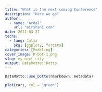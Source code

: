 ```yaml
---
title: "What is the next coming Conference"
description: "Here we go"
author:
  - name: "Ardal"
    url: "mirshani.com"
date: 2021-03-27
techs:
  - lang: Julia
    pkg: [ggplot2, forcats]
categories: [Modeling]
cover_image: R-Dot-1.png
slug: my-next-city
output: DataMotto::Dotto
---
```


```r
DataMotto::use_Dotto(rmarkdown::metadata)
```

<!-- Dot 1 ------------------------------------------------>

```r
plot(cars, col = "green")
```


